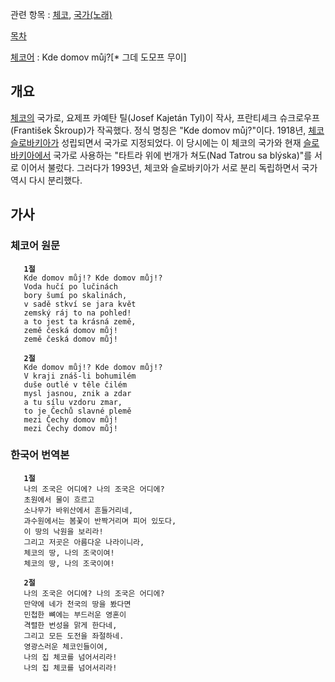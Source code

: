관련 항목 : [[체코]], [[국가(노래)]]

[[목차]]

{{{#!html
<object width="420" height="315"><param name="movie" value="http://www.youtube.com/v/qn87PI9K99M?version=3&amp;hl=ko_KR"></param><param name="allowFullScreen" value="true"></param><param name="allowscriptaccess" value="always"></param><embed src="http://www.youtube.com/v/qn87PI9K99M?version=3&amp;hl=ko_KR" type="application/x-shockwave-flash" width="420" height="315" allowscriptaccess="always" allowfullscreen="true"></embed></object>
}}}

[[체코어]] : Kde domov můj?[* 그데 도모프 무이]

== 개요 ==
[[체코]]의 국가로, 요제프 카예탄 틸(Josef Kajetán Tyl)이 작사, 프란티셰크 슈크로우프(František Škroup)가 작곡했다. 정식 명칭은 "Kde domov můj?"이다. 1918년, [[체코슬로바키아]]가 성립되면서 국가로 지정되었다. 이 당시에는 이 체코의 국가와 현재 [[슬로바키아]]에서 국가로 사용하는 "타트라 위에 번개가 쳐도(Nad Tatrou sa blýska)"를 서로 이어서 불렀다. 그러다가 1993년, 체코와 슬로바키아가 서로 분리 독립하면서 국가 역시 다시 분리했다. 

== 가사 ==
=== 체코어 원문 ===

    '''1절'''
    Kde domov můj!? Kde domov můj!?
    Voda hučí po lučinách
    bory šumí po skalinách,
    v sadě stkví se jara květ
    zemský ráj to na pohled!
    a to jest ta krásná země,
    země česká domov můj!
    země česká domov můj!

    '''2절'''
    Kde domov můj!? Kde domov můj!?
    V kraji znáš-li bohumilém
    duše outlé v těle čilém
    mysl jasnou, znik a zdar
    a tu sílu vzdoru zmar,
    to je Čechů slavné plemě
    mezi Čechy domov můj!
    mezi Čechy domov můj! 

=== 한국어 번역본 ===
   
    '''1절'''
    나의 조국은 어디에? 나의 조국은 어디에?
    초원에서 물이 흐르고
    소나무가 바위산에서 흔들거리네,
    과수원에서는 봄꽃이 반짝거리며 피어 있도다,
    이 땅의 낙원을 보리라!
    그리고 저곳은 아름다운 나라이니라,
    체코의 땅, 나의 조국이여!
    체코의 땅, 나의 조국이여!

    '''2절'''
    나의 조국은 어디에? 나의 조국은 어디에?
    만약에 네가 천국의 땅을 봤다면
    민첩한 뼈에는 부드러운 영혼이
    격렬한 번성을 맑게 한다네,
    그리고 모든 도전을 좌절하네.
    영광스러운 체코인들이여,
    나의 집 체코를 넘어서리라!
    나의 집 체코를 넘어서리라! 
